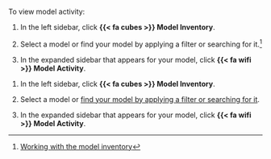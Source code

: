 To view model activity:

:::: {.content-visible unless-format="revealjs"}
1. In the left sidebar, click **{{< fa cubes >}} Model Inventory**.

1. Select a model or find your model by applying a filter or searching for it.^[[Working with the model inventory](/guide/model-inventory/working-with-model-inventory.qmd#search-filter-and-sort-models)]

1. In the expanded sidebar that appears for your model, click **{{< fa wifi >}} Model Activity**.

::::

:::: {.content-hidden unless-format="revealjs"}
1. In the left sidebar, click **{{< fa cubes >}} Model Inventory**.

1. Select a model or [find your model by applying a filter or searching for it](/guide/model-inventory/working-with-model-inventory.qmd#search-filter-and-sort-models).

1. In the expanded sidebar that appears for your model, click **{{< fa wifi >}} Model Activity**.
::::


